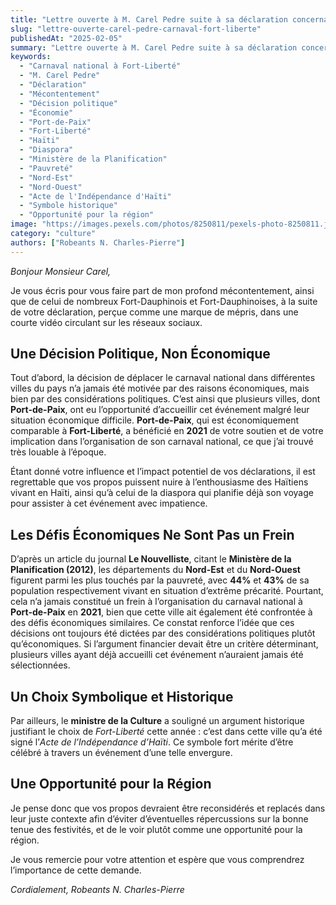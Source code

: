 ```yaml
---
title: "Lettre ouverte à M. Carel Pedre suite à sa déclaration concernant le carnaval national à Fort-Liberté"
slug: "lettre-ouverte-carel-pedre-carnaval-fort-liberte"
publishedAt: "2025-02-05"
summary: "Lettre ouverte à M. Carel Pedre suite à sa déclaration concernant le carnaval national à Fort-Liberté. Le choix de Fort-Liberté pour le carnaval national est une décision politique et historique qui doit être célébrée."
keywords:
  - "Carnaval national à Fort-Liberté"
  - "M. Carel Pedre"
  - "Déclaration"
  - "Mécontentement"
  - "Décision politique"
  - "Économie"
  - "Port-de-Paix"
  - "Fort-Liberté"
  - "Haïti"
  - "Diaspora"
  - "Ministère de la Planification"
  - "Pauvreté"
  - "Nord-Est"
  - "Nord-Ouest"
  - "Acte de l'Indépendance d'Haïti"
  - "Symbole historique"
  - "Opportunité pour la région"
image: "https://images.pexels.com/photos/8250811/pexels-photo-8250811.jpeg?auto=compress&cs=tinysrgb&w=1260&h=750&dpr=1"
category: "culture"
authors: ["Robeants N. Charles-Pierre"]
---
```


*Bonjour Monsieur Carel,*

Je vous écris pour vous faire part de mon profond mécontentement, ainsi que de celui de nombreux Fort-Dauphinois et Fort-Dauphinoises, à la suite de votre déclaration, perçue comme une marque de mépris, dans une courte vidéo circulant sur les réseaux sociaux.

## Une Décision Politique, Non Économique

Tout d’abord, la décision de déplacer le carnaval national dans différentes villes du pays n’a jamais été motivée par des raisons économiques, mais bien par des considérations politiques. C’est ainsi que plusieurs villes, dont **Port-de-Paix**, ont eu l’opportunité d’accueillir cet événement malgré leur situation économique difficile. **Port-de-Paix**, qui est économiquement comparable à **Fort-Liberté**, a bénéficié en **2021** de votre soutien et de votre implication dans l’organisation de son carnaval national, ce que j’ai trouvé très louable à l’époque.

Étant donné votre influence et l’impact potentiel de vos déclarations, il est regrettable que vos propos puissent nuire à l’enthousiasme des Haïtiens vivant en Haïti, ainsi qu’à celui de la diaspora qui planifie déjà son voyage pour assister à cet événement avec impatience.

## Les Défis Économiques Ne Sont Pas un Frein

D’après un article du journal **Le Nouvelliste**, citant le **Ministère de la Planification (2012)**, les départements du **Nord-Est** et du **Nord-Ouest** figurent parmi les plus touchés par la pauvreté, avec **44%** et **43%** de sa population respectivement vivant en situation d’extrême précarité. Pourtant, cela n’a jamais constitué un frein à l’organisation du carnaval national à **Port-de-Paix** en **2021**, bien que cette ville ait également été confrontée à des défis économiques similaires. Ce constat renforce l’idée que ces décisions ont toujours été dictées par des considérations politiques plutôt qu’économiques. Si l’argument financier devait être un critère déterminant, plusieurs villes ayant déjà accueilli cet événement n’auraient jamais été sélectionnées.

## Un Choix Symbolique et Historique

Par ailleurs, le **ministre de la Culture** a souligné un argument historique justifiant le choix de *Fort-Liberté* cette année : c’est dans cette ville qu’a été signé l’*Acte de l’Indépendance d’Haïti*. Ce symbole fort mérite d’être célébré à travers un événement d’une telle envergure.

## Une Opportunité pour la Région

Je pense donc que vos propos devraient être reconsidérés et replacés dans leur juste contexte afin d’éviter d’éventuelles répercussions sur la bonne tenue des festivités, et de le voir plutôt comme une opportunité pour la région.

Je vous remercie pour votre attention et espère que vous comprendrez l’importance de cette demande.

*Cordialement,*
*Robeants N. Charles-Pierre*